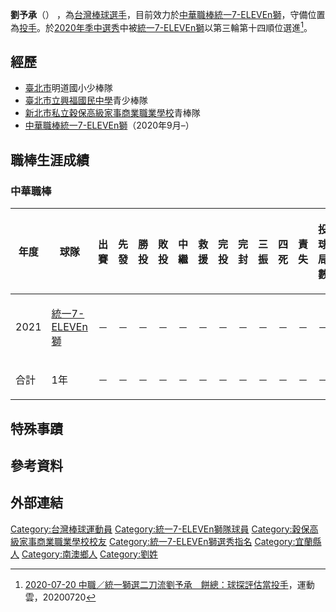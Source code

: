 {{Infobox CPBL player|
|name=劉予承|
|image=|
|width=300|
|position=投手|
|team=統一7-ELEVEn獅|
|number=26|
|bats=右|
|throws=右|
|birthdate={{birth_date_and_age|2002|2|3|mf=y}}|
|birthplace={{TWN}}[[宜蘭縣|宜蘭縣]][[南澳鄉|南澳鄉]]|
|debutleague=中華職棒
|debutdate=4月3日
|debutyear=2022年
|debutteam=統一7-ELEVEn獅
|statyear=2020年球季
|stat1label=勝投－敗投
|stat1value=0－0
|stat2label=中繼－救援
|stat2value=0－0
|stat3label=三振－四死
|stat3value=0－0
|stat4label=防禦率
|stat4value=0.00
|teams=<nowiki></nowiki> 
*[[統一7-ELEVEn獅|統一7-ELEVEn獅]]（2020年9月–）
|awards=<nowiki></nowiki>
*1次[[中華職棒總冠軍賽|總冠軍]]：2020
}}

'''劉予承'''（{{bd|2002年|2月3日}}） ，為[[台灣|台灣]][[棒球|棒球]][[選手|選手]]，目前效力於[[中華職棒|中華職棒]][[統一7-ELEVEn獅|統一7-ELEVEn獅]]，守備位置為[[投手|投手]]。於[[中華職棒歷年選秀會#職棒三十一年（2020年）|2020年季中選秀]]中被[[統一7-ELEVEn獅|統一7-ELEVEn獅]]以第三輪第十四順位選進<ref>[https://sports.ettoday.net/news/1765283 2020-07-20 中職／統一獅選二刀流劉予承　餅總：球探評估當投手]，運動雲，20200720</ref>。

==經歷==
*[[臺北市|臺北市]]明道國小少棒隊
*[[臺北市立興福國民中學|臺北市立興福國民中學]]青少棒隊
*[[新北市私立穀保高級家事商業職業學校|新北市私立穀保高級家事商業職業學校]]青棒隊
*[[中華職棒|中華職棒]][[統一7-ELEVEn獅|統一7-ELEVEn獅]]（2020年9月–）

==職棒生涯成績==
===中華職棒===
{| class="wikitable" width="1000px"
|- align="center"
!年度!!球隊!!出賽!!先發!!勝投!!敗投!!中繼!!救援!!完投!!完封!!三振!!四死!!責失!!投球局數!!自責分率!!被上壘率
|- align="center"
|2021||[[統一7-ELEVEn獅|統一7-ELEVEn獅]]||－||－||－||－||－||－||－||－||－||－||－||－||－||－
|- style="color:black; background-color:#F75000;color:#FFFFFF" align="center"
|合計||1年||－||－||－||－||－||－||－||－||－||－||－||－||－||－
|}

==特殊事蹟==

== 參考資料 ==
{{reflist}}

==外部連結==
{{台灣棒球維基館|劉予承}}
{{統一7-ELEVEn獅隊球員名單}}
{{DEFAULTSORT:Liu Yu Cheng}}
[[Category:台灣棒球運動員|Category:台灣棒球運動員]]
[[Category:統一7-ELEVEn獅隊球員|Category:統一7-ELEVEn獅隊球員]]
[[Category:穀保高級家事商業職業學校校友|Category:穀保高級家事商業職業學校校友]]
[[Category:統一7-ELEVEn獅選秀指名|Category:統一7-ELEVEn獅選秀指名]]
[[Category:宜蘭縣人|Category:宜蘭縣人]]
[[Category:南澳鄉人|Category:南澳鄉人]]
[[Category:劉姓|Category:劉姓]]